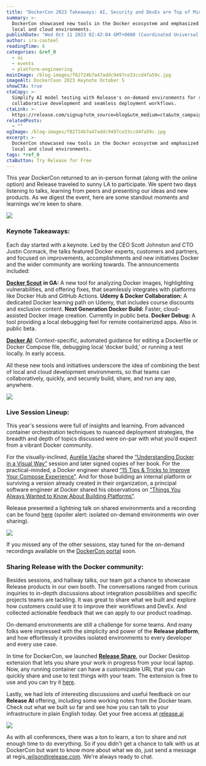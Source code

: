 ```yaml
---
title: "DockerCon 2023 Takeaways: AI, Security and DevEx are Top of Mind"
summary: >-
  DockerCon showcased new tools in the Docker ecosystem and emphasized a move to
  local and cloud environments.
publishDate: "Wed Oct 11 2023 02:42:04 GMT+0000 (Coordinated Universal Time)"
author: ira-casteel
readingTime: 6
categories: &ref_0
  - ai
  - events
  - platform-engineering
mainImage: /blog-images/f82724b7a47addc9497ce33ccd4fa59c.jpg
imageAlt: DockerCoon 2023 Keynote October 5
showCTA: true
ctaCopy: >-
  Simplify AI model testing with Release's on-demand environments for secure,
  collaborative development and seamless deployment workflows.
ctaLink: >-
  https://release.com/signup?utm_source=blog&utm_medium=cta&utm_campaign=blog-cta&utm_content=dockercon-2023-takeaways-ai-security-and-devex-are-top-of-mind
relatedPosts:
  - ""
ogImage: /blog-images/f82724b7a47addc9497ce33ccd4fa59c.jpg
excerpt: >-
  DockerCon showcased new tools in the Docker ecosystem and emphasized a move to
  local and cloud environments.
tags: *ref_0
ctaButton: Try Release for Free
---
```


This year DockerCon returned to an in-person format (along with the online option) and Release traveled to sunny LA to participate. We spent two days listening to talks, learning from peers and presenting our ideas and new products. As we digest the event, here are some standout moments and learnings we're keen to share.

![](/blog-images/13b906b70d214ca3f28af18356bd120f.jpeg)

### **Keynote Takeaways:**

Each day started with a keynote. Led by the CEO Scott Johnston and CTO Justin Cormack, the talks featured Docker experts, customers and partners, and focused on improvements, accomplishments and new initiatives Docker and the wider community are working towards. The announcements included:

[**Docker Scout**](https://www.docker.com/products/docker-scout/) **in GA:** A new tool for analyzing Docker images, highlighting vulnerabilities, and offering fixes, that seamlessly integrates with platforms like Docker Hub and GitHub Actions.
**Udemy & Docker Collaboration:** A dedicated Docker learning path on Udemy, that includes course discounts and exclusive content.
**Next Generation Docker Build:** Faster, cloud-assisted Docker image creation. Currently in public beta.
**Docker Debug:** A tool providing a local debugging feel for remote containerized apps. Also in public beta.

[**Docker AI**](https://www.docker.com/ai-early-access-program/): Context-specific, automated guidance for editing a Dockerfile or Docker Compose file, debugging local ‘docker build,’ or running a test locally. In early access.

All these new tools and initiatives underscore the idea of combining the best of local and cloud development environments, so that teams can collaboratively, quickly, and securely build, share, and run any app, anywhere.

![](/blog-images/87705afc739ade1f37e4154fa553bdfa.jpeg)

### **Live Session Lineup:**

This year's sessions were full of insights and learning. From advanced container orchestration techniques to nuanced deployment strategies, the breadth and depth of topics discussed were on-par with what you’d expect from a vibrant Docker community.

For the visually-inclined, [Aurélie Vache](https://www.dockercon.com/2023/speaker/895940/aur%C3%A9lie-vache) shared the [“Understanding Docker in a Visual Way”](https://www.dockercon.com/2023/session/1736615/understanding-docker-in-a-visual-way) session and later signed copies of her book. For the practical-minded, a Docker engineer shared [“15 Tips & Tricks to Improve Your Compose Experience”](https://www.dockercon.com/2023/session/1736584/15-tips-tricks-to-improve-your-compose-experience). And for those building an internal platform or surviving a version already created in their organization, a principal software engineer at Docker shared his observations on [“Things You Always Wanted to Know About Building Platforms”](https://www.dockercon.com/2023/session/1736606/things-you-always-wanted-to-know-about-building-platforms).

Release presented a lightning talk on shared environments and a recording can be found [here](https://vimeo.com/872652454?utm_source=blog&utm_medium=blog&utm_campaign=dockercon23) (spoiler alert: isolated on-demand environments win over sharing).  

![](/blog-images/e10ea90a0ba21c35cdd749a6b726255a.jpeg)

If you missed any of the other sessions, stay tuned for the on-demand recordings available on the [DockerCon portal](https://www.dockercon.com/2023) soon.

### **Sharing Release with the Docker community:**

Besides sessions, and hallway talks, our team got a chance to showcase Release products in our own booth. The conversations ranged from curious inquiries to in-depth discussions about integration possibilities and specific projects teams are tackling. It was great to share what we built and explore how customers could use it to improve their workflows and DevEx. And collected actionable feedback that we can apply to our product roadmap.

On-demand environments are still a challenge for some teams. And many folks were impressed with the simplicity and power of the **Release platform**, and how effortlessly it provides isolated environments to every developer and every use case.

In time for DockerCon, we launched [**Release Share**](https://open.docker.com/extensions/marketplace?extensionId=releasecom/docker-extension), our Docker Desktop extension that lets you share your work in progress from your local laptop. Now, any running container can have a customizable URL that you can quickly share and use to test things with your team. The extension is free to use and you can try it [here](https://open.docker.com/extensions/marketplace?extensionId=releasecom/docker-extension).

Lastly, we had lots of interesting discussions and useful feedback on our **Release AI** offering, including some working notes from the Docker team. Check out what we built so far and see how you can talk to your infrastructure in plain English today. Get your free access at [release.ai](http://release.ai/)

![](/blog-images/87c088c9d9e3a6883663db01e641dcfa.jpeg)

As with all conferences, there was a ton to learn, a ton to share and not enough time to do everything. So if you didn't get a chance to talk with us at DockerCon but want to know more about what we do, just send a message at regis\_wilson@release.com. We're always ready to chat.
